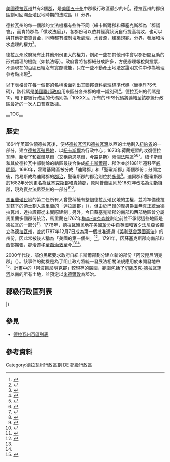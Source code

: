{{NoteTA
| T = zh-hans:特拉华州县级行政区列表; zh-hk:特拉華州縣級行政區列表; zh-tw:德拉瓦州郡級行政區列表;
| G1 = 美國州份與地名
| G2 = 英國地名
| G3 = 地名翻譯
| 1 = zh-hans:县; zh-hk:縣; zh-tw:郡;
| 2 = zh-cn:乔治; zh-tw:喬治; zh-hk:佐治;
}}
{{Infobox subdivision type
 | name = 德拉瓦州郡級行政區
 | alt_name =  
 | map = [[File:Delaware-counties-en-zh.gif|125px]]
 | category = 
 | territory = {{flag|美國}}[[德拉瓦州|德拉瓦州]]
 | start_date =
 | current_number = 3（3[[郡_(美國)|郡]]）
 | number_date =
 | population_range = 178,550人（[[肯特郡_(德拉瓦州)|肯特郡]]）至559,335人（[[紐卡斯爾郡|紐卡斯爾郡]]）
 | area_range = 1,279平方公里（紐卡斯爾郡）至3,098平方公里（[[蘇塞克斯縣_(德拉瓦州)|蘇塞克斯郡]]）
 | government = {{link-en|美國地方政府#郡政府|Local government in the United States#County governments|郡政府}}
 | subdivision = 市、鎮、村、[[非建制地區|非建制地區]]
}}
[[美國|美國]][[德拉瓦州|德拉瓦州]]共有3個[[郡_(美國)|郡]]，是[[美國五十州|美國五十州]]中郡級行政區最少的州<ref>{{Cite web|url=http://www.clickandlearn.cc/FreeBlacklineMaps/Counties.htm|title=How Many Counties are in Your State?|work=Click and learn|date=2000|accessdate=2018-08-26|deadurl=yes|archiveurl=https://web.archive.org/web/20090422163024/http://www.clickandlearn.cc/FreeBlacklineMaps/Counties.htm|archivedate=2009-04-22|language=en}}</ref>。德拉瓦州的郡份區劃可回溯至殖民地時期的法院區（{{lang|en|Court district}}）分界。

德拉瓦州的每一個郡的立法機構有些許不同（紐卡斯爾郡和蘇塞克斯郡為「郡議會」，而肯特郡為「徵收法庭」）。各郡份可以依其經濟狀況自行提高稅收，也可以與其他郡借貸資金，同時都有控制垃圾處理，水資源，建築規範，分界，發展和污水處理的權力<ref>{{Cite web|title=TITLE 9 - CHAPTER 41. GOVERNMENT OF KENT COUNTY - Subchapter II. Powers and Duties|url=https://delcode.delaware.gov/title9/c041/sc02/index.shtml|accessdate=2019-07-17|work=Delaware Code Online|publisher={{link-en|德拉瓦州政府|Delaware#Law_and_government|Government of Delaware}}|language=en|archive-url=https://web.archive.org/web/20180822030623/http://delcode.delaware.gov/title9/c041/sc02/index.shtml|archive-date=2018-08-22|dead-url=no}}</ref>。

德拉瓦州政府擁有比其他州份更大的權力，例如一些在其他州中會以郡份間互助的形式處理的機能（如執法等）。政府曾將各郡細分成許多{{link-en|百區|Hundred (county division)}}，方便辦理報稅與投票，不過現在的百區已經沒有實際職能，只在一些不動產土地法定證明文件中作為地理參考點出現<ref>{{cite web|url=http://history.delaware.gov/museums/vc/vc_hundreds.shtml|title=The Hundreds of Delaware: 1700 - 1800|accessdate=2019-02-25|work=Delaware Division of Historical and Cultural Affairs|publisher=Government of Delaware |archiveurl=https://web.archive.org/web/20080220114955/http://history.delaware.gov/museums/vc/vc_hundreds.shtml|archivedate=2008-02-20|deadurl=yes|language=en}}</ref>。

以下表格會在每一個郡的名稱後面列出其[[聯邦資料處理標準|聯邦資料處理標準]]代碼（簡稱FIPS代碼），該代碼是[[美國聯邦政府|美國聯邦政府]]用來區分各州郡的唯一識別碼<ref>{{Cite web|url=http://www.itl.nist.gov/fipspubs/fip6-4.htm|title=FIPS Publish 6-4|publisher=[[國家標準暨技術研究院|National Institute of Standards and Technology]]|accessdate=2019-04-11|deadurl=yes|archiveurl=https://web.archive.org/web/20130929074056/http://www.itl.nist.gov/fipspubs/fip6-4.htm|archivedate=2013-09-29|language=en}}</ref>。德拉瓦州的代碼是10，轄下郡級行政區的代碼則為「10XXX」。所有的FIPS代碼將連結至該郡級行政區最近的一次人口普查數據。

__TOC__

== 歷史 ==
1664年英軍佔領德拉瓦後，便將[[德拉瓦河|德拉瓦河]]和[[德拉瓦灣|德拉瓦灣]]以西的土地劃入[[紐約省|紐約省]]的一部分，建立[[德拉瓦殖民地|德拉瓦殖民地]]，以[[紐卡斯爾_(德拉瓦州)|紐卡斯爾]]為行政中心；1673年荷蘭短暫的收復德拉瓦時，新增了{{link-en|阿普蘭 (賓夕法尼亞州)|Upland, Pennsylvania|阿普蘭}}和霍爾基爾（又稱荷恩基爾，今[[路易斯_(德拉瓦州)|路易斯]]）兩個法院區<ref name="DC">{{cite web|url=https://delgensoc.org/cpage.php?pt=34|title=Delaware Counties|work=Delaware Genealogical Society|accessdate=2019-07-17|language=en|archive-url=https://web.archive.org/web/20161227003645/http://delgensoc.org/cpage.php?pt=34|archive-date=2016-12-27|dead-url=no}}</ref><ref>{{cite web|url=http://lewestownpublishers.com/lewes_history/whorekill.html|title=The Name of Whorekill|author=Hazel D. Brittingham|year=1997|accessdate=2007-04-24|publisher=Lewestown Publishers|deadurl=yes|archiveurl=https://web.archive.org/web/20110713202643/http://lewestownpublishers.com/lewes_history/whorekill.html|archivedate=2011-07-13|language=en}}</ref><ref>{{Cite web|title=Whorekill and Murderkill: Reclaiming Delaware's Unsavory Place-names, part 1|url=https://peninsularoots.com/2016/02/21/whorekill-and-murderkill-reclaiming-delawares-unsavory-place-names-part-1/|accessdate=2019-07-17|date=2016-02-21|last=Slavens|first=Chris|work=Peninsula Roots|language=en|archive-date=2021-12-06|archive-url=https://web.archive.org/web/20211206000331/https://peninsularoots.com/2016/02/21/whorekill-and-murderkill-reclaiming-delawares-unsavory-place-names-part-1/}}</ref>。紐卡斯爾和其於德拉瓦中部剩餘的轄區最後合併成[[紐卡斯爾郡|紐卡斯爾郡]]，郡治並於1881年遷移至[[威明頓_(德拉瓦州)|威明頓]]。1680年，霍爾基爾區被分成「迪爾郡」和「聖瓊斯郡」兩個郡份；分開之後，路易斯成為迪爾郡的[[郡治|郡治]]，聖瓊斯郡的郡治則位於[[多佛_(德拉瓦州)|多佛]]<ref name="DH">{{cite web|url=https://delgensoc.org/cpage.php?pt=35|title=Delaware Hundreds|work=Delaware Genealogical Society|accessdate=2019-07-17|language=en|archive-url=https://web.archive.org/web/20160304064709/http://delgensoc.org/cpage.php?pt=35|archive-date=2016-03-04|dead-url=no}}</ref>。迪爾郡和聖瓊斯郡於1682年分別更名為[[蘇塞克斯縣_(德拉瓦州)|蘇塞克斯郡]]和[[肯特郡_(德拉瓦州)|肯特郡]]，原阿普蘭區則於1682年改名為[[切斯特縣_(賓夕法尼亞州)|切斯特郡]]，現為[[賓夕法尼亞州|賓夕法尼亞州]]的一部分<ref>{{cite book|url=http://www.phillyh2o.org/backpages/SW_Chapter01.htm|accessdate=2008-02-24|title=History of Philadelphia 1609-1884|author=J. Thomas Scharf and Thompson Westcott|chapter=CHAPTER 1: Topography of Philadelphia|publisher={{link-en|費城水利部|Philadelphia Water Department|Philadelphia Water Department}}|language=en|archive-url=https://web.archive.org/web/20080511164614/http://www.phillyh2o.org/backpages/SW_Chapter01.htm|archive-date=2008-05-11|dead-url=no}}</ref><ref>{{cite web|url=https://www.chesco.org/|title=Chester County, PA - Official Website|accessdate=2019-07-17|publisher=[[切斯特縣_(賓夕法尼亞州)|County of Chester]]|language=en|archive-url=https://web.archive.org/web/20190612185920/https://www.chesco.org/|archive-date=2019-06-12|dead-url=no}}</ref>。

[[馬里蘭殖民地|馬里蘭殖民地]]的第二任所有人{{link-en|第三代巴爾的摩男爵查爾斯·卡爾弗特|Charles Calvert, 3rd Baron Baltimore}}曾聲稱擁有整個德拉瓦殖民地的主權，並將準備德拉瓦轄下的領土劃入馬里蘭的「達拉謨郡」（{{lang|en|Durham County}}），但由於巴爾的摩男爵並無真正統治德拉瓦州，達拉謨郡從未實際建制；另外，今日蘇塞克斯郡的南部和西部地區曾分屬馬里蘭多個郡份統治，馬里蘭在1767年[[梅森-迪克森線|梅森-迪克森線]]劃定前並不承認這些地區是德拉瓦的一部分<ref>{{cite web|url=http://www1.udel.edu/johnmack/frec480/mason_dixon_survey.html|title=A brief history of the Mason-Dixon survey line|author=John Mackenzie|accessdate=2019-04-24|publisher=[[德拉瓦大學|University of Delaware]]|language=en}}{{Dead link|date=2019年12月 |bot=InternetArchiveBot |fix-attempted=yes }}</ref>。1776年，德拉瓦殖民地在[[美國革命|美國革命]]中自英國和[[賓夕法尼亞省|賓夕法尼亞省]]獨立為[[德拉瓦州|德拉瓦州]]，並於1787年12月7日成為第一個批准通過《[[美利堅合眾國憲法|美利堅合眾國憲法]]》的州份，因此常被後人稱為「美國的第一個州」<ref>{{Cite web|title=Delaware Facts|url=https://dehistory.org/delaware-facts|accessdate=2019-07-17|work={{link-en|德拉瓦歷史學會|Delaware Historical Society|Delaware Historical Society}}|language=en|archive-url=https://web.archive.org/web/20190707215718/http://dehistory.org/delaware-facts|archive-date=2019-07-07|dead-url=no}}</ref>。1791年，因蘇塞克斯郡向南部和西部擴張，郡治遷移至[[喬治敦_(德拉瓦州)|喬治敦]]至今<ref name="DC"/><ref name="DH"/>。

2000年代後，部份民眾要求政府自紐卡斯爾郡劃分建立新的郡份「阿波昆尼明克郡」（{{lang|en|Appoquinimink County}}）。該事件的動機是為了阻止政府將統一發展法相關法規應用於未開發地帶<ref>{{cite web|url=http://czo.nccde.org/|title=Unified Development Code|accessdate=2018-10-01|publisher=[[紐卡斯爾郡|New Castle County]]|language=en|archive-url=https://web.archive.org/web/20181004094935/http://czo.nccde.org/|archive-date=2018-10-04|dead-url=no}}</ref>。計畫中的「阿波昆尼明克郡」較現存的{{link-en|阿波昆尼明克百區|Appoquinimink Hundred}}廣闊，範圍包括了[[切薩皮克-德拉瓦運河|切薩皮克-德拉瓦運河]]以南的所有土地，並預定以[[米德爾敦_(德拉瓦州)|米德爾敦]]為郡治。

== 郡級行政區列表 ==
{{Countytabletop
| region_width =
| fips_ref = <ref name="FIPS">{{Cite web|url=http://www.epa.gov/enviro/html/codes/md.html|title=EPA County FIPS Code Listing|work=[[美國國家環境保護局|United States Environmental Protection Agency]]|accessdate=2018-02-23|deadurl=yes|archiveurl=https://web.archive.org/web/20040928115157/http://www.epa.gov/enviro/html/codes/md.html|archivedate=2004-09-28|language=en}}</ref>
| region_seat_title = [[郡治|郡治]]
| region_seat_width =
| region_seat_ref = <ref name="DC"/><ref name="DH"/><ref name="NACO">{{Cite web|url=http://www.naco.org/Template.cfm?Section=Find_a_County&Template=/cffiles/counties/state.cfm&state.cfm&statecode=MD|title=NACo - Find a county|work=[[全國縣級協會|National Association of Counties]]|accessdate=2019-04-30|deadurl=yes|archiveurl=https://web.archive.org/web/20071025113200/http://www.naco.org/Template.cfm?Section=Find_a_County&Template=%2Fcffiles%2Fcounties%2Fstate.cfm&state.cfm&statecode=MD|archivedate=2007-10-25|language=en}}</ref>
| data2_title = 成立年份
| data2_width =
| data2_ref = <ref name="DC"/><ref name="NACO"/>
| data3_title = 起源
| data3_width = 
| data3_ref = <ref name="DC"/><ref name="DH"/>
| data4_title = 郡名語源
| data4_width = 25%
| data4_ref = <ref name="DC"/><ref name="DH"/><ref name="Orig">{{Cite book|last=Kane, Joseph & Aiken, Charles|title=The American Counties: Origins of County Names, Dates of Creation, and Population Data, 1950-2000|publisher={{link-en|萊曼和賴特菲爾德出版社|Rowman & Littlefield|Scarecrow Press}}|year=2004|url=http://books.google.com/books?id=yC9vFvCuW84C&pg=PA1&dq=Origins+of+County+Names#PPR24,M1|isbn=9780810850361|language=en|accessdate=2019-07-12|archiveurl=https://web.archive.org/web/20150320170421/http://books.google.com/books?id=yC9vFvCuW84C&pg=PA1&dq=Origins+of+County+Names#PPR24,M1|archivedate=2015-03-20|dead-url=no}}</ref>
| data4_unsortable = yes
| population_ref = （2018年）<ref name="NACO" /><ref name="USCB">{{Cite web|url=https://www.census.gov/quickfacts/DE|title=U.S. Census Bureau QuickFacts: Delaware|work=[[美國人口普查局|United States Census Bureau]]|accessdate=2019-07-15|language=en|archive-url=https://web.archive.org/web/20190406175900/https://www.census.gov/quickfacts/de|archive-date=2019-04-06|dead-url=no}}</ref>
| area_ref = <ref name="NACO"/><ref name="USCB"/>
| data5_title = 郡旗
| data5_width =
| data5_ref =
| data5_unsortable = yes
| data6_title = 郡徽
| data6_width =
| data6_ref =
| data6_unsortable = yes
}}
{{Countyrow|Name=肯特縣|N=10|Num=001|Seat=多佛|Data2=1680年|Data3=霍爾基爾區<br/>原名為「聖瓊斯郡」，1682年更為現名|Data4=[[英格蘭王國|英格蘭]]的郡[[肯特郡|肯特郡]]<br/>由[[德拉瓦殖民地|德拉瓦殖民地]]行政長官[[威廉·佩恩|威廉·佩恩]]命名|Population=178550|Area=798|Data5={{N/A|暫缺<br/>自由版權圖片}}|Data6=[[File:Seal_of_Kent_County,_Delaware.jpg|75px]]|Map=Map of Delaware highlighting Kent County.svg|Size=50px}}
{{Countyrow|Name=紐卡斯爾縣|N=10|Num=003|Seat=威明頓|Data2=1664年|Data3=未建立行政區劃之土地<br/>原名為「新阿姆斯特爾郡」，1673年改為現名|Data4=[[紐卡斯爾_(德拉瓦州)|紐卡斯爾]]<br/>由[[新尼德蘭|新尼德蘭]]行政長官{{link-en|安東尼·科夫|Anthony Colve}}命名|Population=559335|Area=494|Data5=[[File:Flag_of_New_Castle_County,_Delaware.gif|125px]]|Data6=[[File:NewCastleCountySeal.png|75px]]|Map=Map of Delaware highlighting New Castle County.svg|Size=50px}}
{{Countyrow|Name=蘇塞克斯縣|N=10|Num=005|Seat=喬治敦|Data2=1664年|Data3=霍爾基爾區<br/>原名為「迪爾郡」，1682年更為現名|Data4=英格蘭的郡[[蘇塞克斯郡|蘇塞克斯郡]]<br/>威廉·佩恩的故鄉|Population=229286|Area=1196|Data5=[[File:Flag_of_Sussex_County,_Delaware.gif|125px]]|Data6=[[File:Seal_of_Sussex_County.jpg|75px]]|Map=Map of Delaware highlighting Sussex County.svg|Size=50px}}
|}

== 參見 ==
* [[德拉瓦州百區列表|德拉瓦州百區列表]]

== 參考資料 ==
{{reflist|2}}

{{德拉瓦州}}
{{美國各州行政區劃}}

[[Category:德拉瓦州行政區劃|Category:德拉瓦州行政區劃]]
[[Category:美国各州行政区划|DE]]
[[Category:德拉瓦州地理相關列表|郡級行政區]]
{{Featured list}}